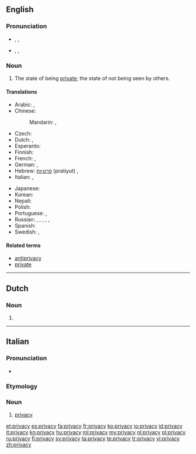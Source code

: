 ==English==
{{wikipedia}}

===Pronunciation===
* {{a|UK}} {{enPR|prĭ'və-sē}}, {{IPA|/ˈpɹɪv.ə.si/}}, {{SAMPA|/"pr\Iv.@.si/}}
* {{a|US}} {{enPR|prī'və-sē}}, {{IPA|/ˈpɹaɪ.və.si/}}, {{SAMPA|/"pr\aI.v@.si/}}

===Noun===
{{en-noun|privacies|-}}

# The state of being [[private]]; the state of not being seen by others.

====Translations====
{{trans-top|state of being private}}
* Arabic: {{t|ar|سرية|f|tr=siríyya}}, {{t|ar|خلوة|f|tr=khálwa}}
* Chinese:
*: Mandarin: {{t-|cmn|隱私|sc=Hani}}, {{t-|cmn|隐私|tr=yǐnsī|sc=Hani}}
* Czech: {{t+|cs|soukromí|n}}
* Dutch: {{t+|nl|afzondering|f}}, {{t-|nl|privacy|f}}
* Esperanto: {{t|eo|privateco}}
* Finnish: {{t-|fi|yksityisyys}}
* French: {{t+|fr|intimité|f}}, {{t+|fr|vie privée|f}}
* German: {{t+|de|Zurückgezogenheit|f}}, {{t-|de|Privatsphäre|f}}
* Hebrew: [[פרטיות]] (pratiyut) {{f}}, {{t|he|פרטיות|f|tr=pratiyut}}
* Italian: {{t+|it|intimità|f}}, {{t+|it|privacy|f}}
{{trans-mid}}
* Japanese: {{t|ja|グライバシー|tr=puraibashī}}
* Korean: {{t|ko|사생활|tr=sasaeng-hwal|sc=Hang}}
* Nepali: {{t+|ne|गोपनियता|tr=Gopaniyata|sc=Deva|xs=Nepali}}
* Polish: {{t|pl|prywatność|f}}
* Portuguese: {{t+|pt|intimidade|f}}, {{t|pt|privacidade|f}}
* Russian: {{t+|ru|уединение|n|tr=ujedinénije}} {{qualifier|seclusion}}, {{t|ru|приватность|f|tr=privátnost'}}, {{t|ru|прайвеси|tr=prájvesi}} {{indeclinable}}, {{t|ru|неприкосновенность частной жизни|f|tr=neprikosnovénnost' částnoj žízni}} {{qualifier|legal}}, {{t|ru|секретность|f|tr=sekrétnost'}}, {{t|ru|конфиденциальность|f|tr=konfidenciál'nost'}}
* Spanish: {{t-|es|intimidad|f}}
* Swedish: {{t|sv|avskildhet|c}}, {{t|sv|privatliv}}
{{trans-bottom}}

====Related terms====
* [[antiprivacy]]
* [[private]]

----

==Dutch==

===Noun===
{{head|nl|noun|g=f}}

# {{l|en|privacy}}

----

==Italian==

===Pronunciation===
* {{IPA|/ˈpraivasi/|lang=it}}

===Etymology===
{{etyl|en|it}}

===Noun===
{{head|it|noun|g=f}} {{inv}}

# [[#English|privacy]]

{{rfc-auto}}

[[et:privacy]]
[[es:privacy]]
[[fa:privacy]]
[[fr:privacy]]
[[ko:privacy]]
[[io:privacy]]
[[id:privacy]]
[[it:privacy]]
[[kn:privacy]]
[[hu:privacy]]
[[ml:privacy]]
[[my:privacy]]
[[nl:privacy]]
[[pl:privacy]]
[[ru:privacy]]
[[fi:privacy]]
[[sv:privacy]]
[[ta:privacy]]
[[te:privacy]]
[[tr:privacy]]
[[vi:privacy]]
[[zh:privacy]]